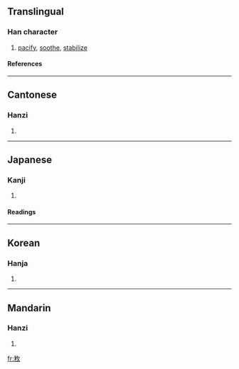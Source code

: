 ==Translingual==
===Han character===
{{Han char|rn=66|rad=攴|as=06|sn=10|four=9894<sub>0</sub>|canj=火木人大 (FDOK)}}
# [[pacify]], [[soothe]], [[stabilize]]
====References====
{{Han ref|kx=0470.260|dkj=13191|dj=1332.210|hdz=21458.030|uh=6549|ud=25929|bh=AEC5|bd=44741}}
----
==Cantonese==
===Hanzi===
{{yue-hanzi|jyut=|y=mei3}}
# {{defn|Cantonese}}
----
==Japanese==
===Kanji===
{{ja-kanji|grade=|rs=攴06}}
# {{defn|Japanese}} 
====Readings====
{{ja-readings|on=[[び]] (bi), [[み]] (mi), [[ひ]] (hi)|kun=[[なでる]] (naderu)}}
----
==Korean==
===Hanja===
{{ko-hanja|hangeul=미|eumhun=|rv=mi|mr=mi|y=mi}}
# {{defn|Korean}}
----
==Mandarin==
===Hanzi===
{{cmn-hanzi|pin=[[mǐ]] ([[mi3]])|wg=mi<sup>3</sup>}}
# {{defn|Mandarin}}

[[fr:敉]]